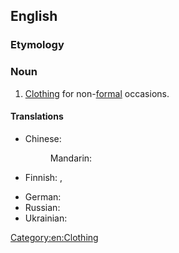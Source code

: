 ==English==

===Etymology===
{{suffix|en|casual|wear}}

===Noun===
{{en-noun|-}}

# [[clothing|Clothing]] for non-[[formal]] occasions.

====Translations====
{{trans-top|clothing for non-formal occasions}}
* Chinese:
*: Mandarin: {{t+|cmn|便服|tr=biànfú|sc=Hani}}
* Finnish: {{t|fi|vapaa-ajan vaatteet}}, {{t|fi|vapaa-ajan asu}}
{{trans-mid}}
* German: {{t|de|Freizeitbekleidung|f}}
* Russian: {{t|ru|повседне́вная оде́жда|f}}
* Ukrainian: {{t|uk|повсякде́нний о́дяг|m}}
{{trans-bottom}}

[[Category:en:Clothing]]